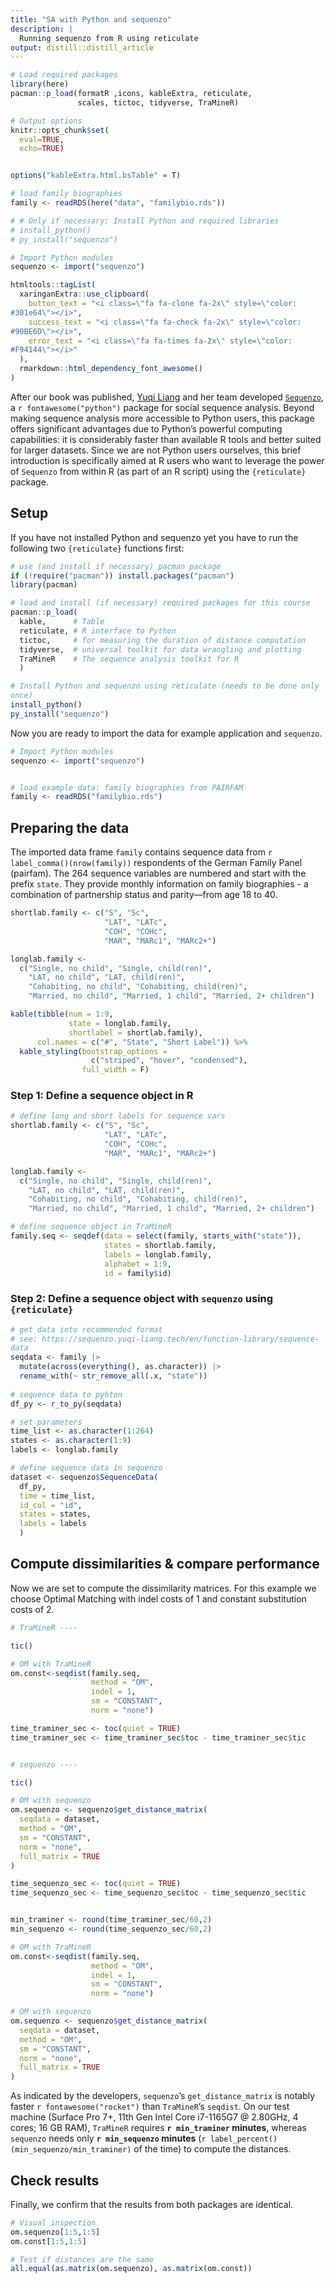 ```yaml
---
title: "SA with Python and sequenzo"
description: |
  Running sequenzo from R using reticulate
output: distill::distill_article
---
```



```r
# Load required packages
library(here)
pacman::p_load(formatR ,icons, kableExtra, reticulate, 
               scales, tictoc, tidyverse, TraMineR)

# Output options
knitr::opts_chunk$set(
  eval=TRUE, 
  echo=TRUE)


options("kableExtra.html.bsTable" = T)

# load family biographies
family <- readRDS(here("data", "familybio.rds"))

# # Only if necessary: Install Python and required libraries
# install_python()
# py_install("sequenzo")

# Import Python modules
sequenzo <- import("sequenzo")

```

<style>
pre {
  white-space: pre-wrap !important;
  word-wrap: break-word !important;
  overflow-wrap: break-word !important;
  max-width: 100%;
  overflow-x: auto;
}

.sourceCode {
  white-space: pre-wrap !important;
  word-wrap: break-word !important;
}

pre code {
  white-space: pre-wrap !important;
  word-wrap: break-word !important;
}
</style>


```r
htmltools::tagList(
  xaringanExtra::use_clipboard(
    button_text = "<i class=\"fa fa-clone fa-2x\" style=\"color: #301e64\"></i>",
    success_text = "<i class=\"fa fa-check fa-2x\" style=\"color: #90BE6D\"></i>",
    error_text = "<i class=\"fa fa-times fa-2x\" style=\"color: #F94144\"></i>"
  ),
  rmarkdown::html_dependency_font_awesome()
)
```

After our book was published, [Yuqi Liang](https://www.yuqi-liang.tech/){target="_blank"} and her team developed [`Sequenzo`](https://sequenzo.yuqi-liang.tech/en/){target="_blank"}, a `r fontawesome("python")` package for social sequence analysis. Beyond making sequence analysis more accessible to Python users, this package offers significant advantages due to Python's powerful computing capabilities: it is considerably faster than available R tools and better suited for larger datasets. Since we are not Python users ourselves, this brief introduction is specifically aimed at R users who want to leverage the power of `Sequenzo` from within R (as part of an R script) using the `{reticulate}` package.


## Setup   

If you have not installed Python and sequenzo yet you have to run the following two `{reticulate}` functions first:


```r
# use (and install if necessary) pacman package 
if (!require("pacman")) install.packages("pacman")
library(pacman)

# load and install (if necessary) required packages for this course
pacman::p_load(
  kable,      # Table
  reticulate, # R interface to Python
  tictoc,     # for measuring the duration of distance computation
  tidyverse,  # universal toolkit for data wrangling and plotting 
  TraMineR    # The sequence analysis toolkit for R
  )

# Install Python and sequenzo using reticulate (needs to be done only once)
install_python()
py_install("sequenzo")
```

Now you are ready to import the data for example application and `sequenzo`.

```r
# Import Python modules
sequenzo <- import("sequenzo")


# load example data: family biographies from PAIRFAM
family <- readRDS("familybio.rds")
```

## Preparing the data

The imported data frame `family` contains sequence data from `r label_comma()(nrow(family))` respondents of the German Family Panel (pairfam). The 264 sequence variables are numbered and start with the prefix `state`. They provide monthly information on family biographies - a combination of partnership status and parity—from age 18 to 40.

```r
shortlab.family <- c("S", "Sc", 
                     "LAT", "LATc", 
                     "COH", "COHc",
                     "MAR", "MARc1", "MARc2+")

longlab.family <- 
  c("Single, no child", "Single, child(ren)",
    "LAT, no child", "LAT, child(ren)", 
    "Cohabiting, no child", "Cohabiting, child(ren)", 
    "Married, no child", "Married, 1 child", "Married, 2+ children")

kable(tibble(num = 1:9,
             state = longlab.family, 
             shortlabel = shortlab.family), 
      col.names = c("#", "State", "Short Label")) %>%
  kable_styling(bootstrap_options = 
                  c("striped", "hover", "condensed"),
                full_width = F)
```



### Step 1: Define a sequence object in R

```r
# define long and short labels for sequence vars
shortlab.family <- c("S", "Sc", 
                     "LAT", "LATc", 
                     "COH", "COHc",
                     "MAR", "MARc1", "MARc2+")

longlab.family <- 
  c("Single, no child", "Single, child(ren)",
    "LAT, no child", "LAT, child(ren)", 
    "Cohabiting, no child", "Cohabiting, child(ren)", 
    "Married, no child", "Married, 1 child", "Married, 2+ children")

# define sequence object in TraMineR
family.seq <- seqdef(data = select(family, starts_with("state")),
                     states = shortlab.family,
                     labels = longlab.family, 
                     alphabet = 1:9,
                     id = family$id)

```

### Step 2: Define a sequence object with `sequenzo` using `{reticulate}`

```r
# get data into recommended format 
# see: https://sequenzo.yuqi-liang.tech/en/function-library/sequence-data
seqdata <- family |> 
  mutate(across(everything(), as.character)) |> 
  rename_with(~ str_remove_all(.x, "state"))
  
# sequence data to pyhton 
df_py <- r_to_py(seqdata)

# set parameters
time_list <- as.character(1:264)
states <- as.character(1:9)
labels <- longlab.family

# define sequence data in sequenzo
dataset <- sequenzo$SequenceData(
  df_py,
  time = time_list,
  id_col = "id",
  states = states,
  labels = labels
  )
```

## Compute dissimilarities & compare performance

Now we are set to compute the dissimilarity matrices. For this example we choose Optimal Matching with indel costs of 1 and constant substitution costs of 2. 

```r
# TraMineR ----

tic()

# OM with TraMineR
om.const<-seqdist(family.seq,
                  method = "OM", 
                  indel = 1,
                  sm = "CONSTANT",
                  norm = "none")

time_traminer_sec <- toc(quiet = TRUE)
time_traminer_sec <- time_traminer_sec$toc - time_traminer_sec$tic


# sequenzo ----

tic()

# OM with sequenzo
om.sequenzo <- sequenzo$get_distance_matrix(
  seqdata = dataset, 
  method = "OM",
  sm = "CONSTANT",
  norm = "none",
  full_matrix = TRUE
)

time_sequenzo_sec <- toc(quiet = TRUE)
time_sequenzo_sec <- time_sequenzo_sec$toc - time_sequenzo_sec$tic


min_traminer <- round(time_traminer_sec/60,2)
min_sequenzo <- round(time_sequenzo_sec/60,2)

```



```r
# OM with TraMineR
om.const<-seqdist(family.seq,
                  method = "OM", 
                  indel = 1,
                  sm = "CONSTANT",
                  norm = "none")

# OM with sequenzo
om.sequenzo <- sequenzo$get_distance_matrix(
  seqdata = dataset, 
  method = "OM",
  sm = "CONSTANT",
  norm = "none",
  full_matrix = TRUE
)
```

As indicated by the developers, `sequenzo`'s `get_distance_matrix` is notably faster `r fontawesome("rocket")` than `TraMineR`'s `seqdist`. On our test machine (Surface Pro 7+, 11th Gen Intel Core i7-1165G7 @ 2.80GHz, 4 cores; 16 GB RAM), `TraMineR` requires **`r min_traminer` minutes**, whereas `sequenzo` needs only **`r min_sequenzo` minutes** (`r label_percent()(min_sequenzo/min_traminer)` of the time) to compute the distances.

## Check results

Finally, we confirm that the results from both packages are identical.

```r
# Visual inspection
om.sequenzo[1:5,1:5]
om.const[1:5,1:5]

# Test if distances are the same
all.equal(as.matrix(om.sequenzo), as.matrix(om.const))

```

